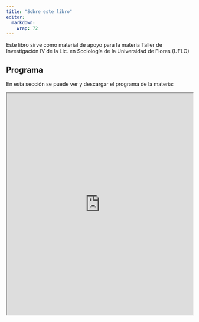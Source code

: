 ```yaml
---
title: "Sobre este libro"
editor: 
  markdown: 
    wrap: 72
---
```


Este libro sirve como material de apoyo para la materia Taller de
Investigación IV de la Lic. en Sociología de la Universidad de Flores
(UFLO)

## Programa

En esta sección se puede ver y descargar el programa de la materia:

<iframe src="https://docs.google.com/document/d/1wvIiqL3jCLXhu9fbi92XlS4TlM62-6xT/edit?usp=sharing&amp;ouid=109888532601556427161&amp;rtpof=true&amp;sd=true" width="100%" height="600px">

</iframe>
